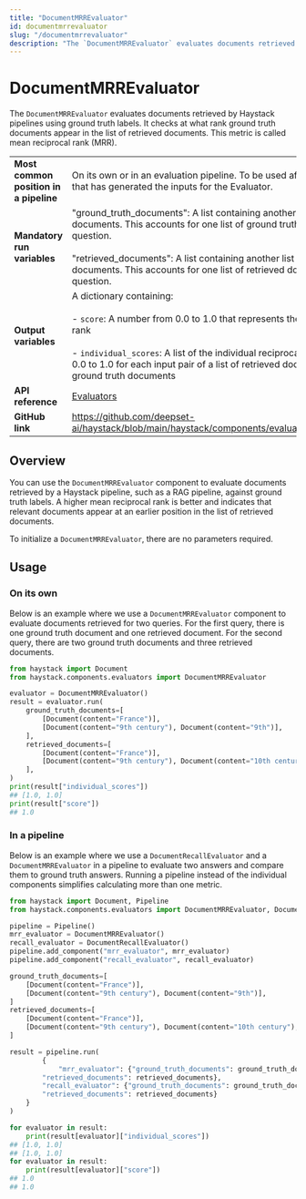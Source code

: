 ```yaml
---
title: "DocumentMRREvaluator"
id: documentmrrevaluator
slug: "/documentmrrevaluator"
description: "The `DocumentMRREvaluator` evaluates documents retrieved by Haystack pipelines using ground truth labels. It checks at what rank ground truth documents appear in the list of retrieved documents. This metric is called mean reciprocal rank (MRR)."
---
```


# DocumentMRREvaluator

The `DocumentMRREvaluator` evaluates documents retrieved by Haystack pipelines using ground truth labels. It checks at what rank ground truth documents appear in the list of retrieved documents. This metric is called mean reciprocal rank (MRR).

|  |  |
| --- | --- |
| **Most common position in a pipeline** | On its own or in an evaluation pipeline. To be used after a separate pipeline that has generated the inputs for the Evaluator. |
| **Mandatory run variables** | "ground_truth_documents": A list containing another list of ground truth documents. This accounts for one list of ground truth documents per question.  <br /> <br />"retrieved_documents": A list containing another list of retrieved documents. This accounts for one list of retrieved documents per question. |
| **Output variables** | A dictionary containing:  <br /> <br />\- `score`: A number from 0.0 to 1.0 that represents the mean reciprocal rank  <br /> <br />- `individual_scores`: A list of the individual reciprocal ranks ranging from 0.0 to 1.0 for each input pair of a list of retrieved documents and a list of ground truth documents |
| **API reference** | [Evaluators](/reference/evaluators-api) |
| **GitHub link** | https://github.com/deepset-ai/haystack/blob/main/haystack/components/evaluators/document_mrr.py |

## Overview

You can use the `DocumentMRREvaluator` component to evaluate documents retrieved by a Haystack pipeline, such as a RAG pipeline, against ground truth labels. A higher mean reciprocal rank is better and indicates that relevant documents appear at an earlier position in the list of retrieved documents.

To initialize a `DocumentMRREvaluator`, there are no parameters required.

## Usage

### On its own

Below is an example where we use a `DocumentMRREvaluator` component to evaluate documents retrieved for two queries. For the first query, there is one ground truth document and one retrieved document. For the second query, there are two ground truth documents and three retrieved documents.

```python
from haystack import Document
from haystack.components.evaluators import DocumentMRREvaluator

evaluator = DocumentMRREvaluator()
result = evaluator.run(
    ground_truth_documents=[
        [Document(content="France")],
        [Document(content="9th century"), Document(content="9th")],
    ],
    retrieved_documents=[
        [Document(content="France")],
        [Document(content="9th century"), Document(content="10th century"), Document(content="9th")],
    ],
)
print(result["individual_scores"])
## [1.0, 1.0]
print(result["score"])
## 1.0
```

### In a pipeline

Below is an example where we use a `DocumentRecallEvaluator` and a `DocumentMRREvaluator` in a pipeline to evaluate two answers and compare them to ground truth answers. Running a pipeline instead of the individual components simplifies calculating more than one metric.

```python
from haystack import Document, Pipeline
from haystack.components.evaluators import DocumentMRREvaluator, DocumentRecallEvaluator

pipeline = Pipeline()
mrr_evaluator = DocumentMRREvaluator()
recall_evaluator = DocumentRecallEvaluator()
pipeline.add_component("mrr_evaluator", mrr_evaluator)
pipeline.add_component("recall_evaluator", recall_evaluator)

ground_truth_documents=[
    [Document(content="France")],
    [Document(content="9th century"), Document(content="9th")],
]
retrieved_documents=[
    [Document(content="France")],
    [Document(content="9th century"), Document(content="10th century"), Document(content="9th")],
]

result = pipeline.run(
		{
			"mrr_evaluator": {"ground_truth_documents": ground_truth_documents,
	    "retrieved_documents": retrieved_documents},
	    "recall_evaluator": {"ground_truth_documents": ground_truth_documents,
	    "retrieved_documents": retrieved_documents}
    }
)

for evaluator in result:
    print(result[evaluator]["individual_scores"])
## [1.0, 1.0]
## [1.0, 1.0]
for evaluator in result:
    print(result[evaluator]["score"])
## 1.0
## 1.0
```
